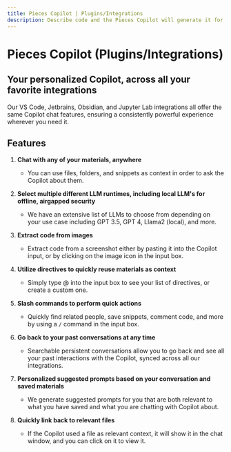 ```yaml
---
title: Pieces Copilot | Plugins/Integrations
description: Describe code and the Pieces Copilot will generate it for you, or ask qGPT questions about code you have already saved from your IDE or browser.
---
```


# Pieces Copilot (Plugins/Integrations)

## Your personalized Copilot, across all your favorite integrations

Our VS Code, Jetbrains, Obsidian, and Jupyter Lab integrations all offer the same Copilot chat features, ensuring a consistently powerful experience wherever you need it.

## Features
1. **Chat with any of your materials, anywhere**
    - You can use files, folders, and snippets as context in order to ask the Copilot about them.

2. **Select multiple different LLM runtimes, including local LLM's for offline, airgapped security**
    - We have an extensive list of LLMs to choose from depending on your use case including GPT 3.5, GPT 4, Llama2 (local), and more.

3. **Extract code from images**
    - Extract code from a screenshot either by pasting it into the Copilot input, or by clicking on the image icon in the input box.

4. **Utilize directives to quickly reuse materials as context**
    - Simply type @ into the input box to see your list of directives, or create a custom one.

5. **Slash commands to perform quick actions**
    - Quickly find related people, save snippets, comment code, and more by using a `/` command in the input box.

6. **Go back to your past conversations at any time**
    - Searchable persistent conversations allow you to go back and see all your past interactions with the Copilot, synced across all our integrations.

7. **Personalized suggested prompts based on your conversation and saved materials**
    - We generate suggested prompts for you that are both relevant to what you have saved and what you are chatting with Copilot about.

8. **Quickly link back to relevant files**
    - If the Copilot used a file as relevant context, it will show it in the chat window, and you can click on it to view it.